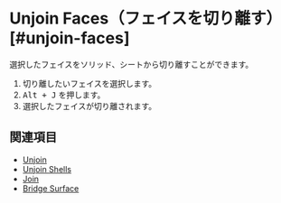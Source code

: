 
# Unjoin Faces（フェイスを切り離す） [#unjoin-faces]

<Reference shortcut="Alt + J" command="Unjoin Faces" button="" />

選択したフェイスをソリッド、シートから切り離すことができます。

1. 切り離したいフェイスを選択します。
2. <kbd>Alt + J</kbd> を押します。
3. 選択したフェイスが切り離されます。

## 関連項目
- [Unjoin](./unjoin)
- [Unjoin Shells](./unjoin-shells)
- [Join](./join)
- [Bridge Surface](./bridge-surface)